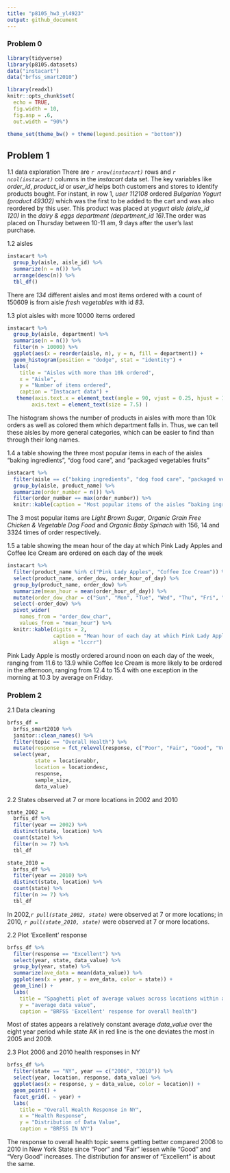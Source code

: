 ```yaml
---
title: "p8105_hw3_yl4923"
output: github_document
---
```

### Problem 0 

```r
library(tidyverse)
library(p8105.datasets)
data("instacart")
data("brfss_smart2010")

library(readxl)
knitr::opts_chunk$set(
  echo = TRUE,
  fig.width = 10,
  fig.asp = .6,
  out.width = "90%")

theme_set(theme_bw() + theme(legend.position = "bottom"))
```

## Problem 1
1.1 data exploration
There are *`r nrow(instacart)`* rows and *`r ncol(instacart)`* columns in the _instacart_ data set. The key variables like *order_id*, *product_id* or *user_id* helps both customers and stores to identify products bought. For instant, in row 1, *user 112108* ordered *Bulgarian Yogurt (product 49302)* which was the first to be added to the cart and was also reordered by this user. This product was placed at *yogurt aisle (aisle_id 120)* in the *dairy & eggs department (department_id 16)*.The order was placed on Thursday between 10-11 am, 9 days after the user's last purchase. 

1.2 aisles
```r
instacart %>% 
  group_by(aisle, aisle_id) %>%
  summarize(n = n()) %>%
  arrange(desc(n)) %>%
  tbl_df()
```
There are *134* different aisles and most items ordered with a count of 150609 is from aisle *fresh vegetables* with id _83_. 

1.3 plot aisles with more 10000 items ordered
```r
instacart %>% 
  group_by(aisle, department) %>% 
  summarise(n = n()) %>%
  filter(n > 10000) %>% 
  ggplot(aes(x = reorder(aisle, n), y = n, fill = department)) + 
  geom_histogram(position = "dodge", stat = "identity") +
  labs(
    title = "Aisles with more than 10k ordered",
    x = "Aisle",
    y = "Number of items ordered",
    caption = "Instacart data") + 
   theme(axis.text.x = element_text(angle = 90, vjust = 0.25, hjust = 1),
        axis.text = element_text(size = 7.5) )
```

  The histogram shows the number of products in aisles with more than 10k orders as well as colored them which department falls in. Thus, we can tell these aisles by more general categories, which can be easier to find than through their long names.  
  
1.4 a table showing the three most popular items in each of the aisles “baking ingredients”, “dog food care”, and “packaged vegetables fruits”
```r
instacart %>%
  filter(aisle == c("baking ingredients", "dog food care", "packaged vegetables fruits")) %>%
  group_by(aisle, product_name) %>%
  summarize(order_number = n()) %>% 
  filter(order_number == max(order_number)) %>%
  knitr::kable(caption = "Most popular items of the aisles “baking ingredients”, “dog food care”, and “packaged vegetables fruits” ", align = "lccrr")
```
The 3 most popular items are *Light Brown Sugar*, *Organic Grain Free Chicken & Vegetable Dog Food* and *Organic Baby Spinach* with 156, 14 and 3324 times of order respectively.

1.5 a table showing the mean hour of the day at which Pink Lady Apples and Coffee Ice Cream are ordered on each day of the week
```r
instacart %>%
  filter(product_name %in% c("Pink Lady Apples", "Coffee Ice Cream")) %>%
  select(product_name, order_dow, order_hour_of_day) %>% 
  group_by(product_name, order_dow) %>% 
  summarize(mean_hour = mean(order_hour_of_day)) %>% 
  mutate(order_dow_char = c("Sun", "Mon", "Tue", "Wed", "Thu", "Fri", "Sat")) %>%
  select(-order_dow) %>% 
  pivot_wider(
    names_from = "order_dow_char", 
    values_from = "mean_hour") %>% 
  knitr::kable(digits = 2,
               caption = "Mean hour of each day at which Pink Lady Apples and Coffee Ice Cream are ordered", 
               align = "lccrr")
```
Pink Lady Apple is mostly ordered around noon on each day of the week, ranging from 11.6 to 13.9 while Coffee Ice Cream is more likely to be ordered in the afternoon, ranging from 12.4 to 15.4 with one exception in the morning at 10.3 by average on Friday.

### Problem 2
2.1 Data cleaning 
```r
brfss_df =
  brfss_smart2010 %>%
  janitor::clean_names() %>%
  filter(topic == "Overall Health") %>% 
  mutate(response = fct_relevel(response, c("Poor", "Fair", "Good", "Very good", "Excellent"))) %>% 
  select(year,
         state = locationabbr,
         location = locationdesc,
         response,
         sample_size,
         data_value)
```

2.2 States observed at 7 or more locations in 2002 and 2010
```r
state_2002 = 
  brfss_df %>% 
  filter(year == 2002) %>% 
  distinct(state, location) %>%
  count(state) %>%
  filter(n >= 7) %>%
  tbl_df

state_2010 = 
  brfss_df %>% 
  filter(year == 2010) %>% 
  distinct(state, location) %>%
  count(state) %>%
  filter(n >= 7) %>%
  tbl_df
```
In 2002,*`r pull(state_2002, state)`* were observed at 7 or more locations; in 2010, *`r pull(state_2010, state)`* were observed at 7 or more locations.

2.2 Plot 'Excellent' response
```r
brfss_df %>% 
  filter(response == "Excellent") %>% 
  select(year, state, data_value) %>% 
  group_by(year, state) %>% 
  summarize(ave_data = mean(data_value)) %>%
  ggplot(aes(x = year, y = ave_data, color = state)) + 
  geom_line() +
  labs(
    title = "Spaghetti plot of average values across locations within a state from 2002 to 2010",
    y = "average data value",
    caption = "BRFSS 'Excellent' response for overall health")
```
Most of states appears a relatively constant average _data_value_ over the eight year period while state AK in red line is the one deviates the most in 2005 and 2009.

2.3 Plot 2006 and 2010 health responses in NY 
```r
brfss_df %>% 
  filter(state == "NY", year == c("2006", "2010")) %>%
  select(year, location, response, data_value) %>% 
  ggplot(aes(x = response, y = data_value, color = location)) + 
  geom_point() + 
  facet_grid(. ~ year) +
  labs(
    title = "Overall Health Response in NY",
    x = "Health Response",
    y = "Distribution of Data Value",
    caption = "BRFSS IN NY")
```
The response to overall health topic seems getting better compared 2006 to 2010 in New York State since "Poor" and "Fair" lessen while "Good" and "Very Good" increases. The distribution for answer of "Excellent" is about the same.  

